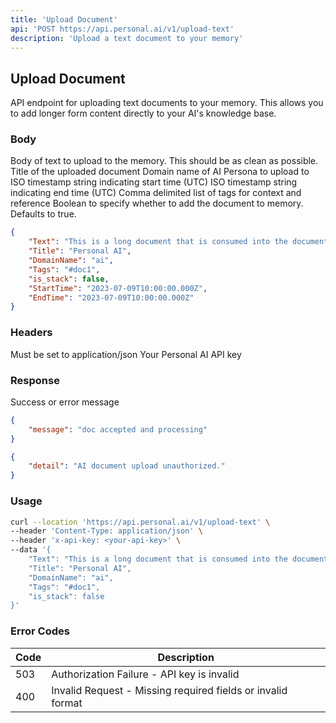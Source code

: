 ```yaml
---
title: 'Upload Document'
api: 'POST https://api.personal.ai/v1/upload-text'
description: 'Upload a text document to your memory'
---
```


## Upload Document

API endpoint for uploading text documents to your memory. This allows you to add longer form content directly to your AI's knowledge base.

### Body

<ParamField body="Text" type="string" required>
  Body of text to upload to the memory. This should be as clean as possible.
</ParamField>

<ParamField body="Title" type="string" optional>
  Title of the uploaded document
</ParamField>

<ParamField body="DomainName" type="string" optional>
  Domain name of AI Persona to upload to
</ParamField>

<ParamField body="StartTime" type="string" optional>
  ISO timestamp string indicating start time (UTC)
</ParamField>

<ParamField body="EndTime" type="string" optional>
  ISO timestamp string indicating end time (UTC)
</ParamField>

<ParamField body="Tags" type="string" optional>
  Comma delimited list of tags for context and reference
</ParamField>

<ParamField body="is_stack" type="boolean" optional>
  Boolean to specify whether to add the document to memory. Defaults to true.
</ParamField>

```json Example
{
    "Text": "This is a long document that is consumed into the document view.",
    "Title": "Personal AI",
    "DomainName": "ai",
    "Tags": "#doc1",
    "is_stack": false,
    "StartTime": "2023-07-09T10:00:00.000Z",
    "EndTime": "2023-07-09T10:00:00.000Z"
}
```

### Headers

<ParamField header="Content-Type" type="string" required>
  Must be set to application/json
</ParamField>

<ParamField header="x-api-key" type="string" required>
  Your Personal AI API key
</ParamField>

### Response

<ResponseField name="message" type="string">
  Success or error message
</ResponseField>

```json Example Success Response
{
    "message": "doc accepted and processing"
}
```

```json Example Error Response
{
    "detail": "AI document upload unauthorized."
}
```

### Usage

```bash cURL
curl --location 'https://api.personal.ai/v1/upload-text' \
--header 'Content-Type: application/json' \
--header 'x-api-key: <your-api-key>' \
--data '{
    "Text": "This is a long document that is consumed into the document view.",
    "Title": "Personal AI",
    "DomainName": "ai",
    "Tags": "#doc1",
    "is_stack": false
}'
```

### Error Codes

| Code | Description |
| --- | --- |
| 503 | Authorization Failure - API key is invalid |
| 400 | Invalid Request - Missing required fields or invalid format |

